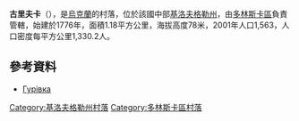 {{coord|48|6|1|N|33|5|36|E|scale:100000_region:UA|display=title}}

'''古里夫卡'''（{{lang-uk|Гурівка}}），是[[烏克蘭|烏克蘭]]的村落，位於該國中部[[基洛夫格勒州|基洛夫格勒州]]，由[[多林斯卡區|多林斯卡區]]負責管轄，始建於1776年，面積1.18平方公里，海拔高度78米，2001年人口1,563，人口密度每平方公里1,330.2人。

==參考資料==
*[http://gska2.rada.gov.ua/pls/z7502/A005?rdat1=30.01.2010&rf7571=16719 Гурівка]{{dead link|date=2017年12月 |bot=InternetArchiveBot |fix-attempted=yes }}

{{DEFAULTSORT:Гурівка}}
[[Category:基洛夫格勒州村落|Category:基洛夫格勒州村落]]
[[Category:多林斯卡區村落|Category:多林斯卡區村落]]


{{Kirovohrad-geo-stub}}